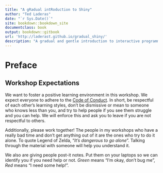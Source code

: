 ```yaml
--- 
title: "A gRadual intRoduction to Shiny"
author: "Ted Laderas"
date: "`r Sys.Date()`"
site: bookdown::bookdown_site
documentclass: book
output: bookdown::gitbook
url: 'http://laderast.github.io/gradual_shiny/'
description: "A gradual and gentle introduction to interactive programming concepts in Shiny."
---
```


# Preface 

## Workshop Expectations

We want to foster a positive learning environment in this workshop. We expect everyone to adhere to the [Code of Conduct](https://github.com/laderast/gradual_shiny/blob/master/CODE_OF_CONDUCT.md). In short, be respectful of each other's learning styles, don't be dismissive or mean to someone who knows less than you, and try to help people if you see them struggle and you can help. We will enforce this and ask you to leave if you are not respectful to others. 

Additionally, please work together! The people in my workshops who have a really bad time and don't get anything out of it are the ones who try to do it alone. To quote Legend of Zelda, "*It's dangerous to go alone*". Talking through the material with someone will help you understand it.

We also are giving people post-it notes. Put them on your laptops so we can identify you if you need help or not. *Green* means "I'm okay, don't bug me", *Red* means "I need some help!".

